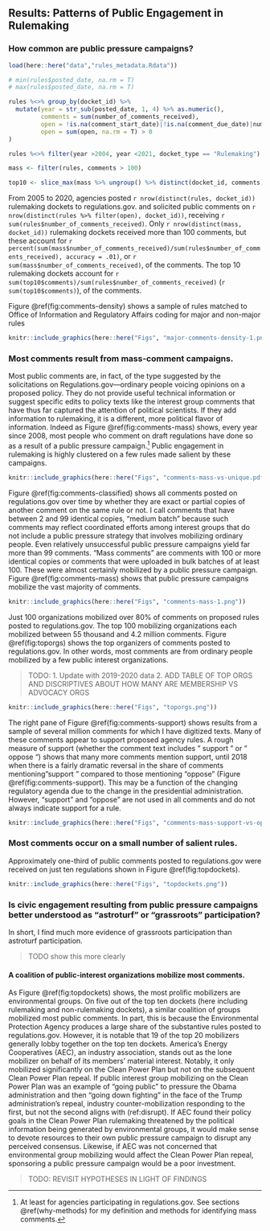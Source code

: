 ## Results: Patterns of Public Engagement in Rulemaking {#why-results}

### How common are public pressure campaigns?

```r
load(here::here("data","rules_metadata.Rdata"))

# min(rules$posted_date, na.rm = T)
# max(rules$posted_date, na.rm = T)

rules %<>% group_by(docket_id) %>%
  mutate(year = str_sub(posted_date, 1, 4) %>% as.numeric(),
         comments = sum(number_of_comments_received),
         open = !is.na(comment_start_date)|!is.na(comment_due_date)|number_of_comments_received > 0,
         open = sum(open, na.rm = T) > 0
)

rules %<>% filter(year >2004, year <2021, docket_type == "Rulemaking")

mass <- filter(rules, comments > 100)

top10 <- slice_max(mass %>% ungroup() %>% distinct(docket_id, comments), order_by =  comments, n = 10) 
```

From 2005 to  2020, agencies posted `r nrow(distinct(rules, docket_id))` rulemaking dockets to regulations.gov. and solicited public comments on `r nrow(distinct(rules %>% filter(open), docket_id))`,  receiving `r sum(rules$number_of_comments_received)`. Only `r nrow(distinct(mass, docket_id))` rulemaking dockets received more than 100 comments, but these account for `r percent(sum(mass$number_of_comments_received)/sum(rules$number_of_comments_received), accuracy = .01)`, or `r sum(mass$number_of_comments_received)`, of the comments. The top 10 rulemaking dockets account for `r sum(top10$comments)/sum(rules$number_of_comments_received)` (`r sum(top10$comments)`), of the comments.

Figure
\@ref(fig:comments-density) shows a sample of rules matched to Office of Information and Regulatory Affairs coding for major and non-major rules 
```r

knitr::include_graphics(here::here("Figs", "major-comments-density-1.png"))
```



### Most comments result from mass-comment campaigns.

Most public comments are, in fact, of the type suggested by the
solicitations on Regulations.gov---ordinary people voicing opinions on a proposed policy. They do not provide useful technical information or
suggest specific edits to policy texts like the interest group comments
that have thus far captured the attention of political scientists. If
they add information to rulemaking, it is a different, more political
flavor of information. Indeed as Figure
\@ref(fig:comments-mass) shows, every year since 2008, most people who
comment on draft regulations have done so as a result of a public pressure campaign.^[At least for agencies participating in regulations.gov. See
    sections
    \@ref(why-methods) for my definition and methods for identifying mass comments.] Public engagement in rulemaking is highly
clustered on a few rules made salient by these campaigns. 


```r
knitr::include_graphics(here::here("Figs", "comments-mass-vs-unique.pdf"))
```


Figure
\@ref(fig:comments-classified) shows all comments posted on
regulations.gov over time by whether they are exact or partial copies of
another comment on the same rule or not. I call comments that have between 2 and 99
identical copies, "medium batch" because such comments may reflect
coordinated efforts among interest groups that do not include a public
pressure strategy that involves mobilizing ordinary people. Even relatively unsuccessful public pressure campaigns yield far more than 99 comments. "Mass comments" are comments with 100 or more identical copies or comments that were uploaded in bulk batches of at least 100. These were almost certainly mobilized by a public pressure campaign. Figure \@ref(fig:comments-mass) shows that public pressure campaigns mobilize the vast majority of comments. 

```r

knitr::include_graphics(here::here("Figs", "comments-mass-1.png"))
```

Just 100 organizations mobilized over 80% of comments on proposed rules posted to regulations.gov. The top 100 mobilizing organizations
each mobilized between 55 thousand and 4.2 million comments. Figure \@ref(fig:toporgs) shows the top organizers of comments posted to regulations.gov.  In other words, most comments are from ordinary people mobilized by a few public interest organizations. 

> TODO: 1. Update with 2019-2020 data 
2. ADD TABLE OF TOP ORGS AND DISCRIPTIVES ABOUT HOW MANY ARE MEMBERSHIP VS ADVOCACY ORGS

```r

knitr::include_graphics(here::here("Figs", "toporgs.png"))
```


The right pane of Figure
\@ref(fig:comments-support) shows results from a sample of several
million comments for which I have digitized texts. Many of these
comments appear to support proposed agency rules. A rough measure of
support (whether the comment text includes " support " or " oppose ")
shows that many more comments mention support, until 2018 when there is
a fairly dramatic reversal in the share of comments mentioning "support
" compared to those mentioning "oppose " (Figure \@ref(fig:comments-support). This may be a function of the
changing regulatory agenda due to the change in the presidential
administration. However, "support" and "oppose" are not used in all comments
and do not always indicate support for a rule. 

```r

knitr::include_graphics(here::here("Figs", "comments-mass-support-vs-oppose-1.png"))
```

<!-- (see figures
\@ref(fig:sentiment-2018) and
\@ref(fig:sentiment-2016) in the appendix for a sample of comments
on several rules in 2016 and 2018).-->

### Most comments occur on a small number of salient rules.

Approximately one-third of public comments posted to regulations.gov
were received on just ten regulations shown in Figure
\@ref(fig:topdockets).

```r

knitr::include_graphics(here::here("Figs", "topdockets.png"))
```


### Is civic engagement resulting from public pressure campaigns better understood as "astroturf" or "grassroots" participation?

In short, I find much more evidence of grassroots participation than astroturf participation.

> TODO show this more clearly


#### A coalition of public-interest organizations mobilize most comments.

As Figure \@ref(fig:topdockets) shows, the most prolific mobilizers are
environmental groups. On five out of the top ten dockets (here including
rulemaking and non-rulemaking dockets), a similar coalition of groups
mobilized most public comments. In part, this is because the
Environmental Protection Agency produces a large share of the
substantive rules posted to regulations.gov. However, it is notable
that 19 of the top 20 mobilizers generally
lobby together on the top ten dockets. America's Energy Cooperatives (AEC), an industry association,
stands out as the lone mobilizer on behalf of its
members' material interest. Notably, it only mobilized significantly on the Clean Power
Plan but not on the subsequent Clean Power Plan repeal. If public
interest group mobilizing on the Clean Power Plan was an example of
"going public" to pressure the Obama administration and then "going
down fighting" in the face of the Trump administration's repeal,
industry counter-mobilization responding to the first, but not the
second aligns with (ref:disrupt). If AEC found their policy goals in the Clean Power Plan rulemaking threatened by the political information being generated by environmental groups, it would make sense to devote resources to their own public pressure campaign to disrupt any perceived consensus. Likewise, if AEC was not concerned that environmental group mobilizing would affect the Clean Power Plan repeal, sponsoring a public pressure campaign would be a poor investment. 

> TODO: REVISIT HYPOTHESES IN LIGHT OF FINDINGS 
